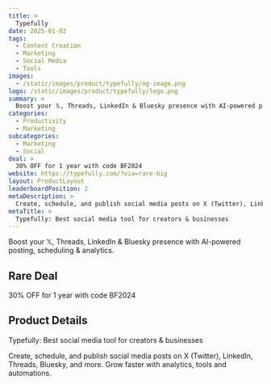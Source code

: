 ```yaml
---
title: >
  Typefully
date: 2025-01-02
tags:
  - Content Creation
  - Marketing
  - Social Media
  - Tools
images:
  - /static/images/product/typefully/og-image.png
logo: /static/images/product/typefully/logo.png
summary: >
  Boost your 𝕏, Threads, LinkedIn & Bluesky presence with AI-powered posting, scheduling & analytics.
categories:
  - Productivity
  - Marketing
subcategories:
  - Marketing
  - Social
deal: >
  30% OFF for 1 year with code BF2024
website: https://typefully.com/?via=rare-big
layout: ProductLayout
leaderboardPosition: 2
metaDescription: >
  Create, schedule, and publish social media posts on X (Twitter), LinkedIn, Threads, Bluesky, and more. Grow faster with analytics, tools and automations.
metaTitle: >
  Typefully: Best social media tool for creators & businesses
---
```

Boost your 𝕏, Threads, LinkedIn & Bluesky presence with AI-powered posting, scheduling & analytics.

## Rare Deal

30% OFF for 1 year with code BF2024

## Product Details

Typefully: Best social media tool for creators & businesses

Create, schedule, and publish social media posts on X (Twitter), LinkedIn, Threads, Bluesky, and more. Grow faster with analytics, tools and automations.
